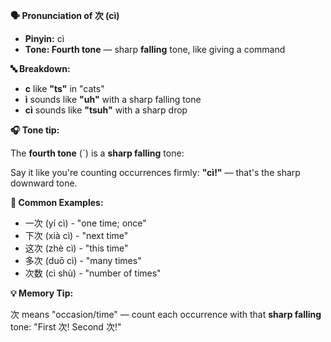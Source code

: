 **🗣️ Pronunciation of 次 (cì)**

- **Pinyin:** cì
- **Tone: Fourth tone** — sharp **falling** tone, like giving a command

**🔤 Breakdown:**

- **c** like **"ts"** in "cats"
- **ì** sounds like **"uh"** with a sharp falling tone
- **cì** sounds like **"tsuh"** with a sharp drop

**🎧 Tone tip:**

The **fourth tone** (ˋ) is a **sharp falling** tone:

Say it like you're counting occurrences firmly: **"cì!"** — that's the sharp downward tone.

**📝 Common Examples:**

- 一次 (yí cì) - "one time; once"
- 下次 (xià cì) - "next time"
- 这次 (zhè cì) - "this time"
- 多次 (duō cì) - "many times"
- 次数 (cì shù) - "number of times"

**💡 Memory Tip:**

次 means "occasion/time" — count each occurrence with that **sharp falling** tone: "First 次!
Second 次!"
